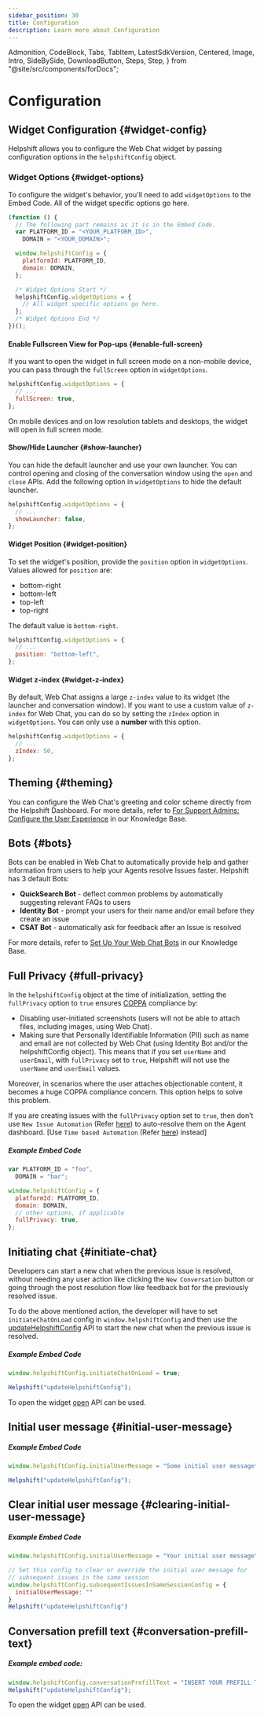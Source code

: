 ```yaml
---
sidebar_position: 30
title: Configuration
description: Learn more about Configuration
---
```


  Admonition,
  CodeBlock,
  Tabs,
  TabItem,
  LatestSdkVersion,
  Centered,
  Image,
  Intro,
  SideBySide,
  DownloadButton,
  Steps,
  Step,
} from "@site/src/components/forDocs";


# Configuration

<Intro>

</Intro>

## Widget Configuration {#widget-config}

Helpshift allows you to configure the Web Chat widget by passing configuration options in the `helpshiftConfig` object.

### Widget Options {#widget-options}

To configure the widget's behavior, you'll need to add `widgetOptions` to the Embed Code. All of the widget specific options go here.

```javascript
(function () {
  // The following part remains as it is in the Embed Code.
  var PLATFORM_ID = "<YOUR_PLATFORM_ID>",
    DOMAIN = "<YOUR_DOMAIN>";

  window.helpshiftConfig = {
    platformId: PLATFORM_ID,
    domain: DOMAIN,
  };

  /* Widget Options Start */
  helpshiftConfig.widgetOptions = {
    // All widget specific options go here.
  };
  /* Widget Options End */
})();
```

#### Enable Fullscreen View for Pop-ups {#enable-full-screen}

If you want to open the widget in full screen mode on a non-mobile device, you can pass through the `fullScreen` option in `widgetOptions`.

```javascript
helpshiftConfig.widgetOptions = {
  // ...
  fullScreen: true,
};
```

<Admonition type="info" title="Note">

On mobile devices and on low resolution tablets and desktops, the widget will open in full screen mode.

</Admonition>

#### Show/Hide Launcher {#show-launcher}

You can hide the default launcher and use your own launcher. You can control opening and closing of the conversation window using the `open` and `close` APIs. Add the following option in `widgetOptions` to hide the default launcher.

```javascript
helpshiftConfig.widgetOptions = {
  // ...
  showLauncher: false,
};
```

#### Widget Position {#widget-position}

To set the widget's position, provide the `position` option in `widgetOptions`. Values allowed for `position` are:

- bottom-right
- bottom-left
- top-left
- top-right

The default value is `bottom-right`.

```javascript
helpshiftConfig.widgetOptions = {
  // ...
  position: "bottom-left",
};
```

#### Widget z-index {#widget-z-index}

By default, Web Chat assigns a large `z-index` value to its widget (the launcher and conversation window). If you want to use a custom value of `z-index` for Web Chat, you can do so by setting the `zIndex` option in `widgetOptions`. You can only use a **number** with this option.

```javascript
helpshiftConfig.widgetOptions = {
  // ...
  zIndex: 50,
};
```

## Theming {#theming}

You can configure the Web Chat's greeting and color scheme directly from the Helpshift Dashboard. For more details, refer to [For Support Admins: Configure the User Experience](https://support.helpshift.com/kb/article/web-chat#section-three) in our Knowledge Base.

## Bots {#bots}

Bots can be enabled in Web Chat to automatically provide help and gather information from users to help your Agents resolve Issues faster. Helpshift has 3 default Bots:

- **QuickSearch Bot** - deflect common problems by automatically suggesting relevant FAQs to users
- **Identity Bot** - prompt your users for their name and/or email before they create an issue
- **CSAT Bot** - automatically ask for feedback after an Issue is resolved

For more details, refer to [Set Up Your Web Chat Bots](https://support.helpshift.com/kb/article/web-chat#section-four) in our Knowledge Base.

## Full Privacy {#full-privacy}

In the `helpshiftConfig` object at the time of initialization, setting the `fullPrivacy` option to `true` ensures [COPPA](http://www.coppa.org/) compliance by:

- Disabling user-initiated screenshots (users will not be able to attach files, including images, using Web Chat).
- Making sure that Personally Identifiable Information (PII) such as name and email are not collected by Web Chat (using Identity Bot and/or the helpshiftConfig object). This means that if you set `userName` and `userEmail`, with `fullPrivacy` set to `true`, Helpshift will not use the `userName` and `userEmail` values.

Moreover, in scenarios where the user attaches objectionable content, it becomes a huge COPPA compliance concern. This option helps to solve this problem.

<Admonition type="info" title="Note">

If you are creating issues with the `fullPrivacy` option set to `true`, then don’t use `New Issue Automation` (Refer [here](https://support.helpshift.com/kb/article/how-do-i-set-up-new-issue-automations/)) to auto-resolve them on the Agent dashboard. [Use `Time based Automation` (Refer [here](https://support.helpshift.com/kb/article/what-are-time-based-automations-and-how-do-i-set-them-up/)) instead]

</Admonition>

##### Example Embed Code

```javascript
var PLATFORM_ID = "foo",
  DOMAIN = "bar";

window.helpshiftConfig = {
  platformId: PLATFORM_ID,
  domain: DOMAIN,
  // other options, if applicable
  fullPrivacy: true,
};
```

## Initiating chat {#initiate-chat}

Developers can start a new chat when the previous issue is resolved, without needing any user action like clicking the `New Conversation` button or going through the post resolution flow like feedback bot for the previously resolved issue.

To do the above mentioned action, the developer will have to set `initiateChatOnLoad` config in `window.helpshiftConfig` and then use the [updateHelpshiftConfig](https://developers.helpshift.com/web-chat/api/#update-helpshift-config) API to start the new chat when the previous issue is resolved.

##### Example Embed Code

```javascript
window.helpshiftConfig.initiateChatOnLoad = true;

Helpshift("updateHelpshiftConfig");
```

To open the widget [open](https://developers.helpshift.com/web-chat/api/#open-widget) API can be used.

## Initial user message {#initial-user-message}

<InitialUserMessageDescription />

##### Example Embed Code

```javascript
window.helpshiftConfig.initialUserMessage = "Some initial user message";

Helpshift("updateHelpshiftConfig");
```

## Clear initial user message {#clearing-initial-user-message}

<ClearInitialUserMessageDescription />

##### Example Embed Code

```js
window.helpshiftConfig.initialUserMessage = "Your initial user message";

// Set this config to clear or override the initial user message for
// subsequent issues in the same session
window.helpshiftConfig.subsequentIssuesInSameSessionConfig = {
  initialUserMessage: ""
}
Helpshift("updateHelpshiftConfig")
```

## Conversation prefill text {#conversation-prefill-text}

<ConversationPrefillTextDescription />

##### Example embed code:

```javascript
window.helpshiftConfig.conversationPrefillText = "INSERT YOUR PREFILL TEXT";
Helpshift("updateHelpshiftConfig");
```

To open the widget [open](https://developers.helpshift.com/web-chat/api/#open-widget) API can be used.